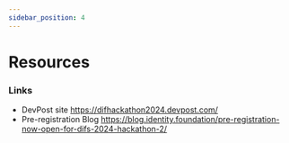 ```yaml
---
sidebar_position: 4
---
```


# Resources

### Links

- DevPost site https://difhackathon2024.devpost.com/
- Pre-registration Blog https://blog.identity.foundation/pre-registration-now-open-for-difs-2024-hackathon-2/
